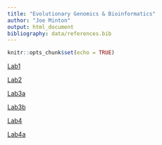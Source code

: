 ```yaml
---
title: "Evolutionary Genomics & Bioinformatics"
author: "Joe Minton"
output: html_document
bibliography: data/references.bib
---
```


```r
knitr::opts_chunk$set(echo = TRUE)
```

[Lab1](lab1_joeminton.html) 

[Lab2](lab2_joeminton.html)

[Lab3a](lab3a_joeminton.html)

[Lab3b](lab3b_joeminton.html)

[Lab4](lab4_joeminton.html)

[Lab4a](lab4a_joeminton.html)

